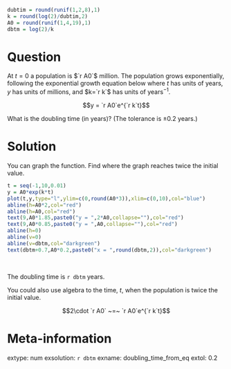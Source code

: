 ```r
dubtim = round(runif(1,2,8),1)
k = round(log(2)/dubtim,2)
A0 = round(runif(1,4,19),1)
dbtm = log(2)/k
```


Question
========

At $t=0$ a population is $`r A0`$ million. The population grows exponentially, following the exponential growth equation below where $t$ has units of years, $y$ has units of millions, and $k=`r k`$ has units of years$^{-1}$.

$$y = `r A0`e^{`r k`t}$$


What is the doubling time (in years)? (The tolerance is $\pm 0.2$ years.)


Solution
========

You can graph the function. Find where the graph reaches twice the initial value.

```r
t = seq(-1,10,0.01)
y = A0*exp(k*t)
plot(t,y,type="l",ylim=c(0,round(A0*3)),xlim=c(0,10),col="blue")
abline(h=A0*2,col="red")
abline(h=A0,col="red")
text(9,A0*1.85,paste0("y = ",2*A0,collapse=""),col="red")
text(9,A0*0.85,paste0("y = ",A0,collapse=""),col="red")
abline(h=0)
abline(v=0)
abline(v=dbtm,col="darkgreen")
text(dbtm+0.7,A0*0.2,paste0("x = ",round(dbtm,2)),col="darkgreen")
```
\

The doubling time is `r dbtm` years.

You could also use algebra to the time, $t$, when the population is twice the initial value.

$$2\cdot `r A0` ~=~ `r A0`e^{`r k`t}$$


Meta-information
============
extype: num
exsolution: `r dbtm`
exname: doubling_time_from_eq
extol: 0.2